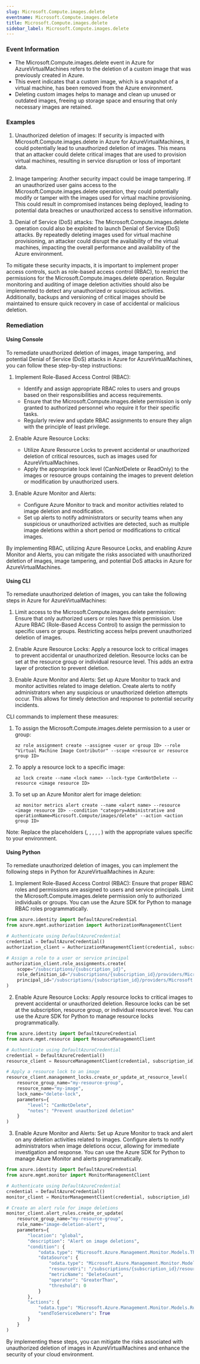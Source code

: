 ```yaml
--- 
slug: Microsoft.Compute.images.delete
eventname: Microsoft.Compute.images.delete
title: Microsoft.Compute.images.delete
sidebar_label: Microsoft.Compute.images.delete
---
```

                       
### Event Information

- The Microsoft.Compute.images.delete event in Azure for AzureVirtualMachines refers to the deletion of a custom image that was previously created in Azure.
- This event indicates that a custom image, which is a snapshot of a virtual machine, has been removed from the Azure environment.
- Deleting custom images helps to manage and clean up unused or outdated images, freeing up storage space and ensuring that only necessary images are retained.


### Examples

1. Unauthorized deletion of images: If security is impacted with Microsoft.Compute.images.delete in Azure for AzureVirtualMachines, it could potentially lead to unauthorized deletion of images. This means that an attacker could delete critical images that are used to provision virtual machines, resulting in service disruption or loss of important data.

2. Image tampering: Another security impact could be image tampering. If an unauthorized user gains access to the Microsoft.Compute.images.delete operation, they could potentially modify or tamper with the images used for virtual machine provisioning. This could result in compromised instances being deployed, leading to potential data breaches or unauthorized access to sensitive information.

3. Denial of Service (DoS) attacks: The Microsoft.Compute.images.delete operation could also be exploited to launch Denial of Service (DoS) attacks. By repeatedly deleting images used for virtual machine provisioning, an attacker could disrupt the availability of the virtual machines, impacting the overall performance and availability of the Azure environment.

To mitigate these security impacts, it is important to implement proper access controls, such as role-based access control (RBAC), to restrict the permissions for the Microsoft.Compute.images.delete operation. Regular monitoring and auditing of image deletion activities should also be implemented to detect any unauthorized or suspicious activities. Additionally, backups and versioning of critical images should be maintained to ensure quick recovery in case of accidental or malicious deletion.

### Remediation

#### Using Console

To remediate unauthorized deletion of images, image tampering, and potential Denial of Service (DoS) attacks in Azure for AzureVirtualMachines, you can follow these step-by-step instructions:

1. Implement Role-Based Access Control (RBAC): 
   - Identify and assign appropriate RBAC roles to users and groups based on their responsibilities and access requirements.
   - Ensure that the Microsoft.Compute.images.delete permission is only granted to authorized personnel who require it for their specific tasks.
   - Regularly review and update RBAC assignments to ensure they align with the principle of least privilege.

2. Enable Azure Resource Locks:
   - Utilize Azure Resource Locks to prevent accidental or unauthorized deletion of critical resources, such as images used for AzureVirtualMachines.
   - Apply the appropriate lock level (CanNotDelete or ReadOnly) to the images or resource groups containing the images to prevent deletion or modification by unauthorized users.

3. Enable Azure Monitor and Alerts:
   - Configure Azure Monitor to track and monitor activities related to image deletion and modification.
   - Set up alerts to notify administrators or security teams when any suspicious or unauthorized activities are detected, such as multiple image deletions within a short period or modifications to critical images.

By implementing RBAC, utilizing Azure Resource Locks, and enabling Azure Monitor and Alerts, you can mitigate the risks associated with unauthorized deletion of images, image tampering, and potential DoS attacks in Azure for AzureVirtualMachines.

#### Using CLI

To remediate unauthorized deletion of images, you can take the following steps in Azure for AzureVirtualMachines:

1. Limit access to the Microsoft.Compute.images.delete permission: Ensure that only authorized users or roles have this permission. Use Azure RBAC (Role-Based Access Control) to assign the permission to specific users or groups. Restricting access helps prevent unauthorized deletion of images.

2. Enable Azure Resource Locks: Apply a resource lock to critical images to prevent accidental or unauthorized deletion. Resource locks can be set at the resource group or individual resource level. This adds an extra layer of protection to prevent deletion.

3. Enable Azure Monitor and Alerts: Set up Azure Monitor to track and monitor activities related to image deletion. Create alerts to notify administrators when any suspicious or unauthorized deletion attempts occur. This allows for timely detection and response to potential security incidents.

CLI commands to implement these measures:

1. To assign the Microsoft.Compute.images.delete permission to a user or group:
   ```
   az role assignment create --assignee <user or group ID> --role "Virtual Machine Image Contributor" --scope <resource or resource group ID>
   ```

2. To apply a resource lock to a specific image:
   ```
   az lock create --name <lock name> --lock-type CanNotDelete --resource <image resource ID>
   ```

3. To set up an Azure Monitor alert for image deletion:
   ```
   az monitor metrics alert create --name <alert name> --resource <image resource ID> --condition "category=Administrative and operationName=Microsoft.Compute/images/delete" --action <action group ID>
   ```

Note: Replace the placeholders (<user or group ID>, <resource or resource group ID>, <image resource ID>, <lock name>, <alert name>, <action group ID>) with the appropriate values specific to your environment.

#### Using Python

To remediate unauthorized deletion of images, you can implement the following steps in Python for AzureVirtualMachines in Azure:

1. Implement Role-Based Access Control (RBAC): Ensure that proper RBAC roles and permissions are assigned to users and service principals. Limit the Microsoft.Compute.images.delete permission only to authorized individuals or groups. You can use the Azure SDK for Python to manage RBAC roles programmatically.

```python
from azure.identity import DefaultAzureCredential
from azure.mgmt.authorization import AuthorizationManagementClient

# Authenticate using DefaultAzureCredential
credential = DefaultAzureCredential()
authorization_client = AuthorizationManagementClient(credential, subscription_id)

# Assign a role to a user or service principal
authorization_client.role_assignments.create(
    scope="/subscriptions/{subscription_id}",
    role_definition_id="/subscriptions/{subscription_id}/providers/Microsoft.Authorization/roleDefinitions/{role_definition_id}",
    principal_id="/subscriptions/{subscription_id}/providers/Microsoft.AzureActiveDirectory/servicePrincipals/{principal_id}"
)
```

2. Enable Azure Resource Locks: Apply resource locks to critical images to prevent accidental or unauthorized deletion. Resource locks can be set at the subscription, resource group, or individual resource level. You can use the Azure SDK for Python to manage resource locks programmatically.

```python
from azure.identity import DefaultAzureCredential
from azure.mgmt.resource import ResourceManagementClient

# Authenticate using DefaultAzureCredential
credential = DefaultAzureCredential()
resource_client = ResourceManagementClient(credential, subscription_id)

# Apply a resource lock to an image
resource_client.management_locks.create_or_update_at_resource_level(
    resource_group_name="my-resource-group",
    resource_name="my-image",
    lock_name="delete-lock",
    parameters={
        "level": "CanNotDelete",
        "notes": "Prevent unauthorized deletion"
    }
)
```

3. Enable Azure Monitor and Alerts: Set up Azure Monitor to track and alert on any deletion activities related to images. Configure alerts to notify administrators when image deletions occur, allowing for immediate investigation and response. You can use the Azure SDK for Python to manage Azure Monitor and alerts programmatically.

```python
from azure.identity import DefaultAzureCredential
from azure.mgmt.monitor import MonitorManagementClient

# Authenticate using DefaultAzureCredential
credential = DefaultAzureCredential()
monitor_client = MonitorManagementClient(credential, subscription_id)

# Create an alert rule for image deletions
monitor_client.alert_rules.create_or_update(
    resource_group_name="my-resource-group",
    rule_name="image-deletion-alert",
    parameters={
        "location": "global",
        "description": "Alert on image deletions",
        "condition": {
            "odata.type": "Microsoft.Azure.Management.Monitor.Models.ThresholdRuleCondition",
            "dataSource": {
                "odata.type": "Microsoft.Azure.Management.Monitor.Models.RuleMetricDataSource",
                "resourceUri": "/subscriptions/{subscription_id}/resourceGroups/{resource_group_name}/providers/Microsoft.Compute/images/{image_name}",
                "metricName": "DeleteCount",
                "operator": "GreaterThan",
                "threshold": 0
            }
        },
        "actions": {
            "odata.type": "Microsoft.Azure.Management.Monitor.Models.RuleEmailAction",
            "sendToServiceOwners": True
        }
    }
)
```

By implementing these steps, you can mitigate the risks associated with unauthorized deletion of images in AzureVirtualMachines and enhance the security of your cloud environment.


 